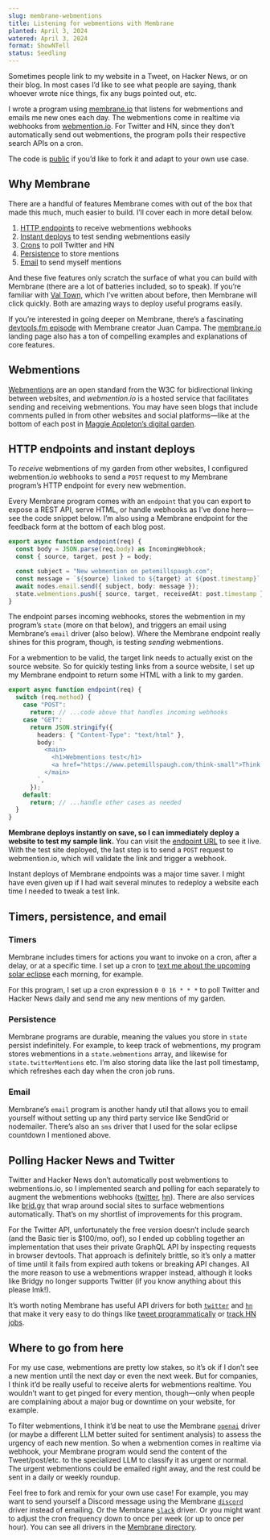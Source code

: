 ```yaml
---
slug: membrane-webmentions
title: Listening for webmentions with Membrane
planted: April 3, 2024
watered: April 3, 2024
format: ShowNTell
status: Seedling
---
```


Sometimes people link to my website in a Tweet, on Hacker News, or on their blog. In most cases I’d like to see what people are saying, thank whoever wrote nice things, fix any bugs pointed out, etc.

I wrote a program using [membrane.io](https://membrane.io) that listens for webmentions and emails me new ones each day. The webmentions come in realtime via webhooks from [webmention.io](https://webmention.io). For Twitter and HN, since they don’t automatically send out webmentions, the program polls their respective search APIs on a cron.

The code is [public](https://github.com/pmillspaugh/membrane-webmentions/tree/main) if you’d like to fork it and adapt to your own use case.

## Why Membrane

There are a handful of features Membrane comes with out of the box that made this much, much easier to build. I’ll cover each in more detail below.

1. [HTTP endpoints](https://www.membrane.io/http-endpoints) to receive webmentions webhooks
1. [Instant deploys](https://www.membrane.io/instantanous-deploys) to test sending webmentions easily
1. [Crons](https://www.membrane.io/cron-jobs-and-timers) to poll Twitter and HN
1. [Persistence](https://www.membrane.io/durable-programs) to store mentions
1. [Email](https://www.membrane.io/example-airtable-to-email) to send myself mentions

And these five features only scratch the surface of what you can build with Membrane (there are a lot of batteries included, so to speak). If you’re familiar with [Val Town](https://val.town), which I’ve <Link href="/cultivating-emails">written about before</Link>, then Membrane will click quickly. Both are amazing ways to deploy useful programs easily.

If you’re interested in going deeper on Membrane, there’s a fascinating [devtools.fm episode](https://www.devtools.fm/episode/46) with Membrane creator Juan Campa. The [membrane.io](https://www.membrane.io) landing page also has a ton of compelling examples and explanations of core features.

## Webmentions

[Webmentions](https://indieweb.org/Webmention) are an open standard from the W3C for bidirectional linking between websites, and _webmention.io_ is a hosted service that facilitates sending and receiving webmentions. You may have seen blogs that include comments pulled in from other websites and social platforms—like at the bottom of each post in [Maggie Appleton’s digital garden](https://maggieappleton.com/bidirectionals).

## HTTP endpoints and instant deploys

To _receive_ webmentions of my garden from other websites, I configured webmention.io webhooks to send a `POST` request to my Membrane program’s HTTP endpoint for every new webmention.

Every Membrane program comes with an `endpoint` that you can export to expose a REST API, serve HTML, or handle webhooks as I’ve done here—see the code snippet below.
I’m also using a Membrane endpoint for the <Link href="/membrane-feedback-form">feedback form</Link> at the bottom of each blog post.

```ts membrane-webmentions/index.ts
export async function endpoint(req) {
  const body = JSON.parse(req.body) as IncomingWebhook;
  const { source, target, post } = body;

  const subject = "New webmention on petemillspaugh.com";
  const message = `${source} linked to ${target} at ${post.timestamp}`;
  await nodes.email.send({ subject, body: message });
  state.webmentions.push({ source, target, receivedAt: post.timestamp });
}
```

The endpoint parses incoming webhooks, stores the webmention in my program’s `state` (more on that below), and triggers an email using Membrane’s `email` driver (also below). Where the Membrane endpoint really shines for this program, though, is testing _sending_ webmentions.

For a webmention to be valid, the target link needs to actually exist on the source website. So for quickly testing links from a source website, I set up my Membrane endpoint to return some HTML with a link to my garden.

```ts membrane-webmentions/index.ts
export async function endpoint(req) {
  switch (req.method) {
    case "POST":
      return; // ...code above that handles incoming webhooks
    case "GET":
      return JSON.stringify({
        headers: { "Content-Type": "text/html" },
        body: `
          <main>
            <h1>Webmentions test</h1>
            <a href="https://www.petemillspaugh.com/think-small">Think small</a>
          </main>
        `,
      });
    default:
      return; // ...handle other cases as needed
  }
}
```

**Membrane deploys instantly on save, so I can immediately deploy a website to test my sample link.** You can visit the [endpoint URL](https://yard-915-release-942-coffee-862-net.hook.membrane.io) to see it live. With the test site deployed, the last step is to send a `POST` request to webmention.io, which will validate the link and trigger a webhook.

Instant deploys of Membrane endpoints was a major time saver. I might have even given up if I had wait several minutes to redeploy a website each time I needed to tweak a test link.

## Timers, persistence, and email

### Timers

Membrane includes timers for actions you want to invoke on a cron, after a delay, or at a specific time. I set up a cron to [text me about the upcoming solar eclipse](https://x.com/pete_millspaugh/status/1775331254096822565) each morning, for example.

For this program, I set up a cron expression `0 0 16 * * *` to poll Twitter and Hacker News daily and send me any new mentions of my garden.

### Persistence

Membrane programs are durable, meaning the values you store in `state` persist indefinitely. For example, to keep track of webmentions, my program stores webmentions in a `state.webmentions` array, and likewise for `state.twitterMentions` etc. I’m also storing data like the last poll timestamp, which refreshes each day when the cron job runs.

### Email

Membrane’s `email` program is another handy util that allows you to email yourself without setting up any third party service like SendGrid or nodemailer. There’s also an `sms` driver that I used for the solar eclipse countdown I mentioned above.

## Polling Hacker News and Twitter

Twitter and Hacker News don’t automatically post webmentions to webmentions.io, so I implemented search and polling for each separately to augment the webmentions webhooks ([twitter](https://github.com/pmillspaugh/membrane-webmentions/blob/main/twitter.ts), [hn](https://github.com/pmillspaugh/membrane-webmentions/blob/main/hn.ts)). There are also services like [brid.gy](https://brid.gy/) that wrap around social sites to surface webmentions automatically. That’s on my shortlist of improvements for this program.

For the Twitter API, unfortunately the free version doesn’t include search (and the Basic tier is $100/mo, oof), so I ended up cobbling together an implementation that uses their private GraphQL API by inspecting requests in browser devtools. That approach is definitely brittle, so it’s only a matter of time until it fails from expired auth tokens or breaking API changes. All the more reason to use a webmentions wrapper instead, although it looks like Bridgy no longer supports Twitter (if you know anything about this please lmk!).

It’s worth noting Membrane has useful API drivers for both [`twitter`](https://github.com/membrane-io/membrane-driver-twitter/tree/dd09ad15e656ebdda2e0024eb302cf9186e76984) and [`hn`](https://github.com/membrane-io/membrane-driver-hn/tree/3d1ec1aad9f4b2a265030a8eb3995249af21fc5a) that make it very easy to do things like [tweet programmatically](https://x.com/pete_millspaugh/status/1771328988767498742) or [track HN jobs](https://www.membrane.io/example-google-sheets-hn-jobs).

## Where to go from here

For my use case, webmentions are pretty low stakes, so it’s ok if I don’t see a new mention until the next day or even the next week. But for companies, I think it’d be really useful to receive alerts for webmentions realtime. You wouldn’t want to get pinged for every mention, though—only when people are complaining about a major bug or downtime on your website, for example.

To filter webmentions, I think it’d be neat to use the Membrane [`openai`](https://github.com/membrane-io/membrane-driver-openai/tree/4ab9f2c8d8966f9d6cce5e0630d2463458d4237e) driver (or maybe a different LLM better suited for sentiment analysis) to assess the urgency of each new mention. So when a webmention comes in realtime via webhook, your Membrane program would send the content of the Tweet/post/etc. to the specialized LLM to classify it as urgent or normal. The urgent webmentions could be emailed right away, and the rest could be sent in a daily or weekly roundup.

Feel free to fork and remix for your own use case! For example, you may want to send yourself a Discord message using the Membrane [`discord`](https://github.com/membrane-io/membrane-driver-discord/tree/bf71f9f3387c58753741c80b30d4368c31e7ceda) driver instead of emailing. Or the Membrane [`slack`](https://github.com/membrane-io/membrane-driver-slack/tree/79dfb070e466bb0d55fe421e709d4e6dfa351215) driver. Or you might want to adjust the cron frequency down to once per week (or up to once per hour). You can see all drivers in the [Membrane directory](https://github.com/membrane-io/directory).
